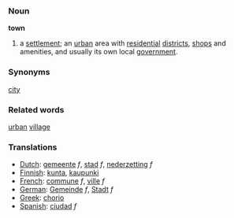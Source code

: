 ===Noun===

'''town'''

#a [[settlement]]; an [[urban]] area with [[residential]] [[district]]s, [[shop]]s and amenities, and usually its own local [[government]].

===Synonyms===
[[city]]

===Related words===
[[urban]] [[village]]

===Translations===
*[[Dutch]]: [[gemeente]] ''f'', [[stad]] ''f'', [[nederzetting]] ''f''
*[[Finnish]]: [[kunta]], [[kaupunki]]
*[[French]]: [[commune]] ''f'', [[ville]] ''f''
*[[German]]: [[Gemeinde]] ''f'', [[Stadt]] ''f''
*[[Greek]]: [[chorio]]
*[[Spanish]]: [[ciudad]] ''f''